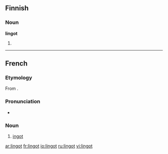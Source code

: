 ==Finnish==

===Noun===
'''lingot'''

# {{plural of|lang=Finnish|linko}}

----

==French==

===Etymology===
From {{etyl|en|fr}} {{term|ingot}}.

===Pronunciation===
* {{IPA|/lɛ̃go/|lang=fr}}

===Noun===
{{fr-noun|m}}

# [[ingot]]

[[ar:lingot]]
[[fr:lingot]]
[[io:lingot]]
[[ru:lingot]]
[[vi:lingot]]